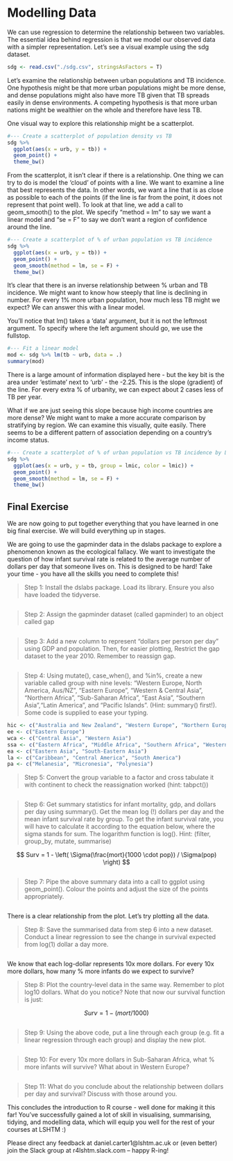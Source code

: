 

# Modelling Data 

We can use regression to determine the relationship between two variables. The essential idea behind regression is that we model our observed data with a simpler representation. Let's see a visual example using the sdg dataset.

```r
sdg <- read.csv("./sdg.csv", stringsAsFactors = T)
```

Let's examine the relationship between urban populations and TB incidence. One hypothesis might be that more urban populations might be more dense, and dense populations might also have more TB given that TB spreads easily in dense environments. A competing hypothesis is that more urban nations might be wealthier on the whole and therefore have less TB.

One visual way to explore this relationship might be a scatterplot. 

```r
#--- Create a scatterplot of population density vs TB
sdg %>% 
  ggplot(aes(x = urb, y = tb)) + 
  geom_point() +
  theme_bw()
```

From the scatterplot, it isn't clear if there is a relationship. One thing we can try to do is model the 'cloud' of points with a line. We want to examine a line that best represents the data. In other words, we want a line that is as close as possible to each of the points (if the line is far from the point, it does not represent that point well). To look at that line, we add a call to geom_smooth() to the plot. We specify "method = lm" to say we want a linear model and "se = F" to say we don't want a region of confidence around the line.

```r
#--- Create a scatterplot of % of urban population vs TB incidence
sdg %>% 
  ggplot(aes(x = urb, y = tb)) + 
  geom_point() +
  geom_smooth(method = lm, se = F) +
  theme_bw()
```

It's clear that there is an inverse relationship between % urban and TB incidence. We might want to know how steeply that line is declining in number. For every 1% more urban population, how much less TB might we expect? We can answer this with a linear model.

You'll notice that lm() takes a 'data' argument, but it is not the leftmost argument. To specify where the left argument should go, we use the fullstop.

```r
#--- Fit a linear model
mod <- sdg %>% lm(tb ~ urb, data = .)
summary(mod)
```

There is a large amount of information displayed here - but the key bit is the area under 'estimate' next to 'urb' - the -2.25. This is the slope (gradient) of the line. For every extra % of urbanity, we can expect about 2 cases less of TB per year. 

What if we are just seeing this slope because high income countries are more dense? We might want to make a more accurate comparison by stratifying by region. We can examine this visually, quite easily. There seems to be a different pattern of association depending on a country's income status.

```r
#--- Create a scatterplot of % of urban population vs TB incidence by LMIC status
sdg %>% 
  ggplot(aes(x = urb, y = tb, group = lmic, color = lmic)) + 
  geom_point() +
  geom_smooth(method = lm, se = F) +
  theme_bw()
```



## Final Exercise

We are now going to put together everything that you have learned in one big final exercise. We will build everything up in stages.

We are going to use the gapminder data in the dslabs package to explore a phenomenon known as the ecological fallacy. We want to investigate the question of how infant survival rate is related to the average number of dollars per day that someone lives on. This is designed to be hard! Take your time - you have all the skills you need to complete this!

> Step 1: Install the dslabs package. Load its library. Ensure you also have loaded the tidyverse.

```r

```

> Step 2: Assign the gapminder dataset (called gapminder) to an object called gap

```r

```

> Step 3: Add a new column to represent "dollars per person per day" using GDP and population. Then, for easier plotting,  Restrict the gap dataset to the year 2010. Remember to reassign gap.

```r

```

> Step 4: Using mutate(), case_when(), and %in%, create a new variable called group with nine levels: "Western Europe, North America, Aus/NZ", "Eastern Europe", "Western & Central Asia", "Northern Africa", "Sub-Saharan Africa", "East Asia", "Southern Asia","Latin America", and "Pacific Islands". (Hint: summary() first!). Some code is supplied to ease your typing.

```r
hic <- c("Australia and New Zealand", "Western Europe", "Northern Europe", "Northern America", "Southern Europe")
ee <- c("Eastern Europe")
wca <- c("Central Asia", "Western Asia")
ssa <- c("Eastern Africa", "Middle Africa", "Southern Africa", "Western Africa")
ea <- c("Eastern Asia", "South-Eastern Asia")
la <- c("Caribbean", "Central America", "South America")
pa <- c("Melanesia", "Micronesia", "Polynesia")
```

> Step 5: Convert the group variable to a factor and cross tabulate it with continent to check the reassignation worked (hint: tabpct())

```r

```


> Step 6: Get summary statistics for infant mortality, gdp, and dollars per day using summary(). Get the mean log (!) dollars per day and the mean infant survival rate by group. To get the infant survival rate, you will have to calculate it according to the equation below, where the sigma stands for sum. The logarithm function is log(). Hint: (filter, group_by, mutate, summarise)

$$ Surv = 1 - \left( \Sigma(\frac{mort}{1000 \cdot pop}) / \Sigma(pop) \right) $$

```r


```

> Step 7: Pipe the above summary data into a call to ggplot using geom_point(). Colour the points and adjust the size of the points appropriately.

```r


```

There is a clear relationship from the plot. Let's try plotting all the data.

> Step 8: Save the summarised data from step 6 into a new dataset. Conduct a linear regression to see the change in survival expected from log(1) dollar a day more.

```r

```

We know that each log-dollar represents 10x more dollars. For every 10x more dollars, how many % more infants do we expect to survive?

> Step 8: Plot the country-level data in the same way. Remember to plot log10 dollars. What do you notice? Note that now our survival function is just:

$$ Surv = 1 - (mort/1000) $$


```r


```

> Step 9: Using the above code, put a line through each group (e.g. fit a linear regression through each group) and display the new plot.

```r

```

> Step 10: For every 10x more dollars in Sub-Saharan Africa, what % more infants will survive? What about in Western Europe?

```r

```

> Step 11: What do you conclude about the relationship between dollars per day and survival? Discuss with those around you.

This concludes the introduction to R course - well done for making it this far! You've successfully gained a lot of skill in visualising, summarising, tidying, and modelling data, which will equip you well for the rest of your courses at LSHTM :)

Please direct any feedback at daniel.carter1@lshtm.ac.uk or (even better) join the Slack group at r4lshtm.slack.com -- happy R-ing!